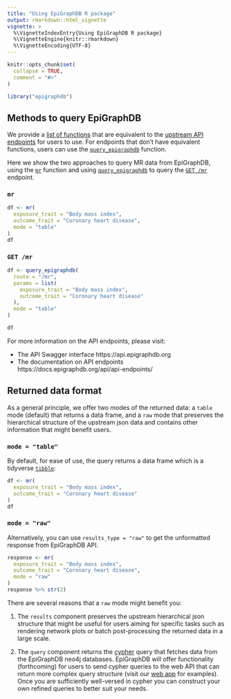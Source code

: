 ```yaml
---
title: "Using EpiGraphDB R package"
output: rmarkdown::html_vignette
vignette: >
  %\VignetteIndexEntry{Using EpiGraphDB R package}
  %\VignetteEngine{knitr::rmarkdown}
  %\VignetteEncoding{UTF-8}
---
```


```r
knitr::opts_chunk$set(
  collapse = TRUE,
  comment = "#>"
)
```

```r
library("epigraphdb")
```

## Methods to query EpiGraphDB

We provide a
[list of functions](https://mrcieu.github.io/epigraphdb-r/index.html#functionalities)
that are equivalent to the
[upstream API endpoints](https://api.epigraphdb.org)
for users to use.
For endpoints that don't have equivalent functions, users can use the
[`query_epigraphdb`](https://mrcieu.github.io/epigraphdb-r/reference/query_epigraphdb.html)
function.

Here we show the two approaches to query MR data from EpiGraphDB, using the
[`mr`](https://mrcieu.github.io/epigraphdb-r/reference/mr.html) function and
using
[`query_epigraphdb`](https://mrcieu.github.io/epigraphdb-r/reference/query_epigraphdb.html)
to query the
[`GET /mr`](https://docs.epigraphdb.org/api/api-endpoints/#get-mr)
endpoint.

### `mr`

```r
df <- mr(
  exposure_trait = "Body mass index",
  outcome_trait = "Coronary heart disease",
  mode = "table"
)
df
```

### `GET /mr`

```r
df <- query_epigraphdb(
  route = "/mr",
  params = list(
    exposure_trait = "Body mass index",
    outcome_trait = "Coronary heart disease"
  ),
  mode = "table"
)

df
```

For more information on the API endpoints, please visit:

- The API Swagger interface https://api.epigraphdb.org
- The documentation on API endpoints https://docs.epigraphdb.org/api/api-endpoints/

## Returned data format

As a general principle, we offer two modes of the returned data:
a `table` mode (default) that returns a data frame,
and a `raw` mode that preserves the hierarchical structure of the upstream
json data and contains other information that might benefit users.

### `mode = "table"`

By default, for ease of use, the query returns a data frame which is a
tidyverse [`tibble`](https://tibble.tidyverse.org/):

```r
df <- mr(
  exposure_trait = "Body mass index",
  outcome_trait = "Coronary heart disease"
)
df
```

### `mode = "raw"`

Alternatively, you can use `results_type = "raw"` to get the unformatted
response from EpiGraphDB API.

```r
response <- mr(
  exposure_trait = "Body mass index",
  outcome_trait = "Coronary heart disease",
  mode = "raw"
)
response %>% str(2)
```

There are several reasons that a `raw` mode might benefit you:

1. The `results` component preserves the upstream hierarchical json structure
   that might be useful for users aiming for specific tasks
   such as rendering network plots or batch post-processing the returned data
   in a large scale.

2. The `query` component returns
   the [cypher](https://neo4j.com/developer/cypher/)
   query that fetches data from the EpiGraphDB neo4j databases.
   EpiGraphDB will offer functionality (forthcoming) for users to
   send cypher queries to the web API that can return more complex query
   structure (visit our [web app](https://epigraphdb.org) for examples).
   Once you are sufficiently well-versed in cypher you can construct
   your own refined queries to better suit your needs.

